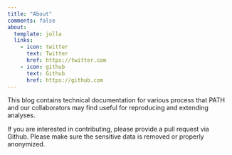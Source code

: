 ```yaml
---
title: "About"
comments: false
about:
  template: jolla
  links:
    - icon: twitter
      text: Twitter
      href: https://twitter.com
    - icon: github
      text: Github
      href: https://github.com
---
```


This blog contains technical documentation for various process that PATH and our collaborators may find useful for reproducing and extending analyses.

If you are interested in contributing, please provide a pull request via Github. Please make sure the sensitive data is removed or properly anonymized.
